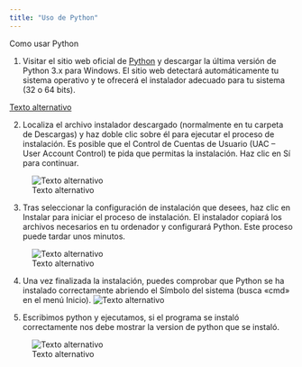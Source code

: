 ```yaml
---
title: "Uso de Python"
---
```


Como usar Python 

1. Visitar el sitio web oficial de [Python](https://www.python.org/downloads/) y descargar la última versión de Python 3.x para Windows. El sitio web detectará automáticamente tu sistema operativo y te ofrecerá el instalador adecuado para tu sistema (32 o 64 bits).

[Texto alternativo](img/py-1.png)

2. Localiza el archivo instalador descargado (normalmente en tu carpeta de Descargas) y haz doble clic sobre él para ejecutar el proceso de instalación. Es posible que el Control de Cuentas de Usuario (UAC – User Account Control) te pida que permitas la instalación. Haz clic en Sí para continuar.

![Texto alternativo](img/py-2.png)

3. Tras seleccionar la configuración de instalación que desees, haz clic en Instalar para iniciar el proceso de instalación. El instalador copiará los archivos necesarios en tu ordenador y configurará Python. Este proceso puede tardar unos minutos.

![Texto alternativo](img/py-5.png)

4. 
Una vez finalizada la instalación, puedes comprobar que Python se ha instalado
correctamente abriendo el Símbolo del sistema (busca «cmd» en el menú Inicio).
![Texto alternativo](img/py-3.png)

5. Escribimos python y ejecutamos, si el programa se instaló correctamente nos debe mostrar la version de python que se instaló.

![Texto alternativo](img/py-4.png)
